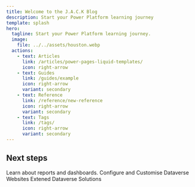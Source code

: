 ```yaml
---
title: Welcome to the J.A.C.K Blog
description: Start your Power Platform learning journey
template: splash
hero:
  tagline: Start your Power Platform learning journey.
  image:
    file: ../../assets/houston.webp
  actions:
    - text: Articles
      link: /articles/power-pages-liquid-templates/
      icon: right-arrow
    - text: Guides
      link: /guides/example
      icon: right-arrow
      variant: secondary
    - text: Reference
      link: /reference/new-reference
      icon: right-arrow
      variant: secondary
    - text: Tags
      link: /tags/
      icon: right-arrow
      variant: secondary
---
```



## Next steps

<CardGrid stagger>
  <Card title="Power BI" icon="pencil">
    Learn about reports and dashboards.
  </Card>
  <Card title="Power Pages" icon="add-document">
    Configure and Customise Dataverse Websites
  </Card>
  <Card title="Dataverse" icon="forward-slash">
    Extened Dataverse Solutions
  </Card>
</CardGrid>
